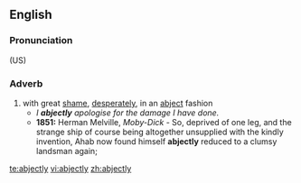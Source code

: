 ==English==
===Pronunciation===
(US) {{IPA|/ˈæbˌdʒɛktli/}}
===Adverb===
{{en-adv}}
#with great [[shame]], [[desperately]], in an [[abject]] fashion
#*''I '''abjectly''' apologise for the damage I have done.''
#*'''1851:''' Herman Melville, ''Moby-Dick'' - So, deprived of one leg, and the strange ship of course being altogether unsupplied with the kindly invention, Ahab now found himself '''abjectly''' reduced to a clumsy landsman again;

[[te:abjectly]]
[[vi:abjectly]]
[[zh:abjectly]]